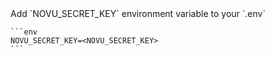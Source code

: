 <Step title="Add a Novu Secret Key Environment Variable">
    Add `NOVU_SECRET_KEY` environment variable to your `.env`

    ```env
    NOVU_SECRET_KEY=<NOVU_SECRET_KEY>
    ```

</Step>

